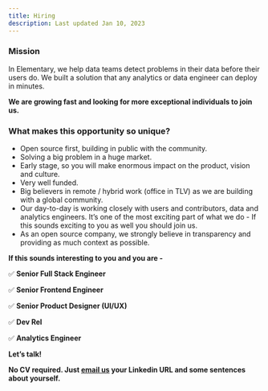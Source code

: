 ```yaml
---
title: Hiring
description: Last updated Jan 10, 2023
---
```


### Mission

In Elementary, we help data teams detect problems in their data before their users do. We built a solution that any analytics or data engineer can deploy in minutes.

**We are growing fast and looking for more exceptional individuals to join us.**

### What makes this opportunity so unique?

- Open source first, building in public with the community.
- Solving a big problem in a huge market.
- Early stage, so you will make enormous impact on the product, vision and culture.
- Very well funded.
- Big believers in remote / hybrid work (office in TLV) as we are building with a global community.
- Our day-to-day is working closely with users and contributors, data and analytics engineers.  It’s one of the most exciting part of what we do - If this sounds exciting to you as well you should join us.
- As an open source company, we strongly believe in transparency and providing as much context as possible.

**If this sounds interesting to you and you are -**

✅ **Senior Full Stack Engineer**

✅ **Senior Frontend Engineer**

✅ **Senior Product Designer (UI/UX)**

✅ **Dev Rel**

✅ **Analytics Engineer**

**Let’s talk!**

**No CV required. Just [email us](mailto:team@elementary-data.com) your Linkedin URL and some sentences about yourself.**
